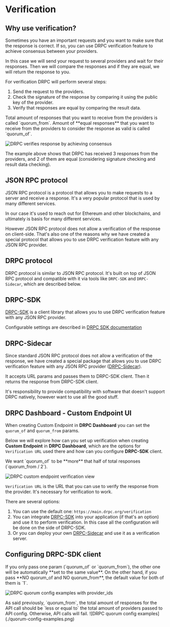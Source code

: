 
# Verification

## Why use verification?

Sometimes you have an important requests and you want to make sure that the response is correct.
If so, you can use DRPC verification feature to achieve consensus between your providers.

In this case we will send your request to several providers and wait for their responses.
Then we will compare the responses and if they are equal, we will return the response to you.

For verification DRPC will perform several steps:

1. Send the request to the providers.
2. Check the signature of the response by comparing it using the public key of the provider.
3. Verify that responses are equal by comparing the result data.

<Callout type="info">
  Total amount of responses that you want to receive from the providers is
  called `quorum_from`. Amount of **equal responses** that you want to receive
  from the providers to consider the response as valid is called `quorum_of`.
</Callout>

![DRPC verifies response by achieving consensus](./consensus-example-ok.png)

The example above shows that DRPC has received 3 responses from the providers, and 2 of them are equal (considering signature checking and result data checking).

## JSON RPC protocol

JSON RPC protocol is a protocol that allows you to make requests to a server and receive a response. It's a very popular protocol that is used by many different services.

In our case it's used to reach out for Ethereum and other blockchains, and ultimately is basis for many different services.

However JSON RPC protocol does not allow a verification of the response on client-side. That's also one of the reasons why we have created a special protocol that allows you to use DRPC verification feature with any JSON RPC provider.

## DRPC protocol

DRPC protocol is similar to JSON RPC protocol. It's built on top of JSON RPC protocol and compatible with it via tools like `DRPC-SDK` and `DRPC-Sidecar`, which are described below.

## DRPC-SDK

[DRPC-SDK](https://github.com/p2p-org/drpc-client) is a client library that allows you to use DRPC verification feature with any JSON RPC provider.

Configurable settings are described in [DRPC SDK documentation](https://p2p-org.github.io/drpc-client/modules.html#ProviderSettings)

## DRPC-Sidecar

Since standard JSON RPC protocol does not allow a verification of the response, we have created a special package that allows you to use DRPC verification feature with any JSON RPC provider ([DRPC-Sidecar](https://github.com/p2p-org/drpc-sidecar)).

It accepts URL params and passes them to DRPC-SDK client. Then it returns the response from DRPC-SDK client.

It's responsibility to provide compatibility with software that doesn't support DRPC natively, however want to use all the good stuff.

## DRPC Dashboard - Custom Endpoint UI

When creating Custom Endpoint in **DRPC Dashboard** you can set the `quorum_of` and `quorum_from` params.

Below we will explore how can you set up verification when creating **Custom Endpoint** in **DRPC Dashboard**, which are the options for `Verification URL` used there and how can you configure **DRPC-SDK** client.

<Callout type="warning">
  We want `quorum_of` to be **more** that half of total responses (`quorum_from
  / 2`).
</Callout>

![DRPC custom endpoint verification view](./dashboard-endpoint-verification.png)

`Verification URL` is the URL that you can use to verify the response from the provider. It's necessary for verification to work.

There are several options:

1. You can use the default one: `https://main.drpc.org/verification`
2. You can integrate [DRPC-SDK](https://github.com/p2p-org/drpc-client) into your application (if that's an option) and use it to perform verification. In this case all the configuration will be done on the side of DRPC-SDK.
3. Or you can deploy your own [DRPC-Sidecar](https://github.com/p2p-org/drpc-sidecar) and use it as a verification server.

## Configuring DRPC-SDK client

<Callout type="info">
  If you only pass one param (`quorum_of` or `quorum_from`), the other one will
  be automatically **set to the same value**. On the other hand, if you pass
  **NO quorum_of and NO quorum_from**, the default value for both of them is
  `1`.
</Callout>

![DRPC quorum config examples with provider_ids](./quorum-config-providers-amount-examples.png)

<Callout type="warning">
  As said previously, `quorum_from`, the total amount of responses for the API
  call should be `less or equal to` the total amount of providers passed to API
  config. Otherwise, API calls will fail.
</Callout>
![DRPC quorum config examples](./quorum-config-examples.png)
